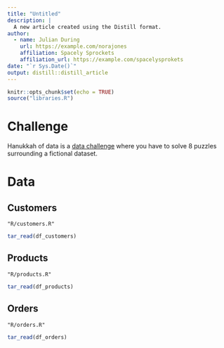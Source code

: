 ```yaml
---
title: "Untitled"
description: |
  A new article created using the Distill format.
author:
  - name: Julian During 
    url: https://example.com/norajones
    affiliation: Spacely Sprockets
    affiliation_url: https://example.com/spacelysprokets
date: "`r Sys.Date()`"
output: distill::distill_article
---
```


```r
knitr::opts_chunk$set(echo = TRUE)
source("libraries.R")
```

# Challenge

Hanukkah of data is a [data challenge](https://hanukkah.bluebird.sh/about/)
where you have to solve 8 puzzles surrounding a fictional dataset.

# Data

## Customers

```embed
"R/customers.R"
```

```r
tar_read(df_customers)
```

## Products

```embed
"R/products.R"
```

```r
tar_read(df_products)
```

## Orders

```embed
"R/orders.R"
```

```r
tar_read(df_orders)
```

